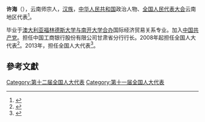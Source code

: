 '''许海'''（{{bd|1963年||}}），云南师宗人，[[汉族|汉族]]，[[中华人民共和国|中华人民共和国]]政治人物、[[全国人民代表大会|全国人民代表大会]]云南地区代表<ref>{{cite web|author=新华网|title=第十一届全国人大代表|url=http://news.xinhuanet.com/ziliao/2008-03/03/content_7708230.htm?node=36628|publisher=新华网|accessdate=2014-01-07|archive-date=2014-01-10|archive-url=https://web.archive.org/web/20140110211415/http://news.xinhuanet.com/ziliao/2008-03/03/content_7708230.htm?node=36628|dead-url=no}}</ref>。

毕业于[[澳大利亚福林德斯大学与南开大学合办|澳大利亚福林德斯大学与南开大学合办]]国际经济贸易关系专业。加入[[中国共产党|中国共产党]]。担任中国工商银行股份有限公司甘肃省分行行长。2008年起担任全国人大代表<ref>{{cite news|title=全国人大代表信息-许海|url=http://210.82.31.1:8084/delegate/viewDelegate.action?dbid=112530|accessdate=2013-04-05|newspaper=全国人大网|archive-url=https://web.archive.org/web/20130719050910/http://www.npc.gov.cn/delegate/viewDelegate.action?dbid=112530|archive-date=2013-07-19|dead-url=yes}}</ref>。2013年，担任全国人大代表<ref>{{cite news|title=全国人大代表信息-许海|url=http://210.82.31.1:8084/delegate/viewDelegate.action?dbid=122343|accessdate=2013-04-05|newspaper=全国人大网|archive-url=https://web.archive.org/web/20140527211628/http://www.npc.gov.cn/delegate/viewDelegate.action?dbid=122343|archive-date=2014-05-27|dead-url=yes}}</ref>。

==參考文獻==
{{reflist}}
{{中国政治人物小作品}}

[[Category:第十二届全国人大代表|Category:第十二届全国人大代表]]
[[Category:第十一届全国人大代表|Category:第十一届全国人大代表]]